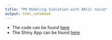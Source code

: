 ```yaml
---
title: "PM Modeling Simlation with AR(1) noise"
output: html_notebook
---
```


- The code can be found [here](https://github.com/ronsarafian/Simulation/tree/master/simulation)
- The Shiny App can be found [here](https://ronsar.shinyapps.io/AR1Simulation/)